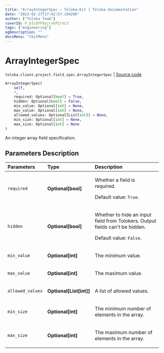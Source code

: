 ```yaml
---
title: "ArrayIntegerSpec — Toloka-Kit | Toloka documentation"
date: "2023-02-27T17:42:57.194296"
author: ["Toloka Team"]
coverId: F_bIcOYF9yjrxkPZrXc3
tags: ["engineering"]
ogDescription: ""
docsMenu: "tkitMenu"
---
```


# ArrayIntegerSpec
`toloka.client.project.field_spec.ArrayIntegerSpec` | [Source code](https://github.com/Toloka/toloka-kit/blob/v1.1.4/src/client/project/field_spec.py#L167)

```python
ArrayIntegerSpec(
    self,
    *,
    required: Optional[bool] = True,
    hidden: Optional[bool] = False,
    min_value: Optional[int] = None,
    max_value: Optional[int] = None,
    allowed_values: Optional[List[int]] = None,
    min_size: Optional[int] = None,
    max_size: Optional[int] = None
)
```

An integer array field specification.

## Parameters Description

| Parameters | Type | Description |
| :----------| :----| :-----------|
`required`|**Optional\[bool\]**|<p>Whether a field is required. </p><p>Default value: `True`.</p>
`hidden`|**Optional\[bool\]**|<p>Whether to hide an input field from Tolokers. Output fields can&#x27;t be hidden. </p><p>Default value: `False`.</p>
`min_value`|**Optional\[int\]**|<p>The minimum value.</p>
`max_value`|**Optional\[int\]**|<p>The maximum value.</p>
`allowed_values`|**Optional\[List\[int\]\]**|<p>A list of allowed values.</p>
`min_size`|**Optional\[int\]**|<p>The minimum number of elements in the array.</p>
`max_size`|**Optional\[int\]**|<p>The maximum number of elements in the array.</p>